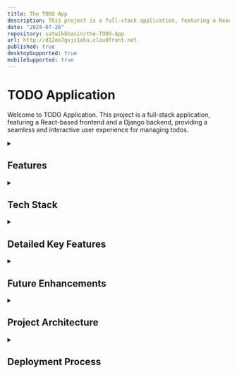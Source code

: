 ```yaml
---
title: The TODO App
description: This project is a full-stack application, featuring a React-based frontend and a Django backend, providing a seamless and interactive user experience for managing todos.
date: "2024-07-26"
repository: satwikbhasin/the-TODO-App
url: http://d12eo7gxjc1eku.cloudfront.net
published: true
desktopSupported: true
mobileSupported: true
---
```


# TODO Application

Welcome to TODO Application. This project is a full-stack application, featuring a React-based frontend and a Django backend, providing a seamless and interactive user experience for managing todos.

<details>
  <summary>
    <h2>Features</h2>
  </summary>
  - **User Authentication**: Secure login and registration functionality to keep
  your todos private. - **Create, Read, Update, Delete (CRUD) Todos**: Full management
  of your todo tasks. - **Light and Dark Mode**: Switch between light and dark themes
  to suit your preference. - **Searching**: Easily find tasks by searching any keyword
  from the todo task. - **Responsive Design**: A user-friendly interface that adapts
  to different screen sizes, ensuring a great experience on both desktop and mobile
  devices. - **Progressive Web App (PWA)**: The frontend is designed as a PWA, allowing
  for an app-like experience on supported devices.
</details>

<details>
  <summary><h2>Tech Stack</h2></summary>

### Frontend

The frontend is built with React, utilizing Create React App for scaffolding. Styling is achieved with Emotion Styled Components and Material-UI for a modern look and feel.

### Backend

The backend is powered by Django, a high-level Python web framework that encourages rapid development and clean, pragmatic design. It handles user authentication, data persistence in SQLite, and serves the RESTful API endpoints for the frontend.

### Deployment

- The frontend of the application is hosted on AWS S3 with CloudFront as the CDN. This setup ensures fast and reliable access to the application worldwide.
- The backend is deployed on an AWS EC2 instance. This provides a scalable and reliable server environment for handling the application's backend services, including user authentication, data persistence, and serving RESTful API endpoints.
</details>

<details>
  <summary><h2>Detailed Key Features</h2></summary>
  
### Dashboard Synchronization / Real-time Updates

The Dashboard component ensures seamless synchronization every time a todo item is created, updated, or deleted. The `NewTodo` and `UpdateTodo` components handle these changes and invoke callback functions like `refreshAllTodos` and `refreshStats`. These functions use refs to trigger a rerender in the `AllTodos` and `TodoStats` components, ensuring the Dashboard always displays the most current data for a dynamic and responsive user experience.

### Light & Dark Mode

Users can switch between light and dark themes to suit their preference, enhancing the usability and visual appeal of the application. The design is scalable, allowing for the addition of numerous themes in the future.

### User Authentication

Secure login and registration functionality to keep your todos private. The application uses token-based authentication to ensure that only authorized users can access their todos.

### Create, Read, Update, Delete (CRUD) Todos

Full management of your todo tasks. Users can create new todos, view all their existing todos, update the details of their todos, and delete todos they no longer need. The CRUD operations are implemented with RESTful API endpoints, ensuring a smooth and efficient user experience.

### Searching

Easily find tasks by searching any keyword from the todo task. The search functionality allows users to quickly locate specific todos by entering relevant keywords, improving the usability and efficiency of the application.

### Responsive Design

A user-friendly interface that adapts to different screen sizes, ensuring a great experience on both desktop and mobile devices. The responsive design ensures that users can manage their todos comfortably, regardless of the device they are using.

### Statistics

The application includes features for displaying statistics related to the user's todos. This helps users track their productivity and manage their tasks more effectively.

### Error Handling and Validation

Robust error handling and validation mechanisms ensure that the application operates smoothly. Users receive clear feedback in case of errors or invalid input, enhancing the overall user experience.

</details>

<details>
  <summary><h2>Future Enhancements</h2></summary>

When I start a project, I always develop keeping its future in mind. For this one, Below are some ideas I have in mind.

### Customizable Themes

Expand the theme options beyond light and dark mode to include customizable color schemes. Allow users to personalize their interface according to their preferences.

### Collaborative Features

Introduce collaboration capabilities where users can share and work on todos together with team members or collaborators. This could include real-time updates and shared task lists.

### Notification System

Implement a notification system to alert users about upcoming deadlines, completed tasks, or changes made by collaborators. Integration with push notifications can enhance user engagement and productivity.

### Integration with Calendar Services

Enable synchronization with popular calendar services (e.g., Google Calendar, Outlook) to automatically populate tasks and deadlines into users' calendars. This integration simplifies planning and time management.

### Advanced Analytics

Enhance the statistics and analytics section with predictive analytics and data visualization. Provide insights into task completion rates, productivity trends, and suggestions for optimizing task management.

### Offline Access

Further enhance the PWA capabilities by enabling offline access to todos. Implement offline storage and synchronization so users can continue managing tasks even without an internet connection.

### Task Dependencies and Reminders

Introduce features for setting task dependencies and reminders. Allow users to create sequential tasks that automatically update based on completion status and send reminders for upcoming deadlines.

### Voice Command Integration

Incorporate voice command capabilities for hands-free task management. Users can add, update, or delete todos using voice commands, enhancing accessibility and convenience.

</details>

<details>
  <summary><h2>Project Architecture</h2></summary>
  
The project is structured into two main parts: a backend and a frontend.

### Backend

The backend is built with Django, a high-level Python web framework. It is structured into a main project directory (todoproject) and two applications: todos and users.

- #### todoproject

  This directory contains settings and configurations for the entire Django project, including database configurations, application settings, and URL routing for the project level.

- #### todos

  This application handles the creation, modification, and deletion of todo items. It includes models for defining the data structure, views for handling HTTP requests, serializers for JSON serialization of the todo items, and URLs for routing.

- #### users

  This application manages user authentication, registration, and user-specific data. Similar to todos, it includes models, views, serializers, and URLs for handling user-related functionalities.

The backend uses Django's ORM for database interactions, with SQLite. Authentication is handled through Django Rest Framework for token-based authentication.

### Frontend

The frontend is a React application created with Create React App. It is structured into components, contexts, and utility functions.

- #### Components

  The UI is broken down into reusable components (Authentication, Dashboard, etc.), which are organized under the `src/components` directory. These components interact with the backend through HTTP requests to display and modify data.

- #### Contexts

  Authentication state is managed globally using React Context (`AuthContext`). This context maintains the authentication state (`isLoggedIn`, `currentUser`, etc.) and provides functions (`login`, `logout`, `signup`) to modify this state.

- #### Utilities

  Utility functions, such as those for handling cookies (`cookies.js`), for managing todos (`todos.js`) are used to decouple the methods from components.

### Authentication Flow

- #### Login/Signup

  The user interacts with the `Authentication` component to log in or sign up. Upon successful authentication, the backend responds with a token (assuming token-based authentication) which is then stored in the browser in the cookies.

- #### Storing Authentication State

  The `AuthContext` maintains the authentication state across the application. It uses the token to make authenticated requests and to determine if the user is logged in.

- #### Making Authenticated Calls

  When the frontend needs to make an authenticated call to the backend (e.g., fetching todos), it includes the authentication token in the request headers. This token is retrieved from cookies and included in HTTP requests.

### Environment Variables

The frontend uses environment variables (e.g., `REACT_APP_BACKEND_API_URL`) to configure the backend URL, which is essential for making API calls to the correct server.

### Routing

The frontend uses React Router for navigation between different components (Dashboard, Authentication, NotFound), with routes defined in `AppRouter.jsx`. Access to certain routes is controlled based on the authentication state, redirecting users to the appropriate component based on whether they are logged in.

</details>

<details>

  <summary><h2>Deployment Process</h2></summary>

### Backend

1. **Deploy on EC2**:

   - Pulled the latest version of the backend code from the Git repository to an AWS EC2 instance.

2. **Run Django Server with Gunicorn**:

   - Used Gunicorn to serve the Django application in the background using `&`. This can be done with a command like:
     ```bash
     gunicorn --workers 3 todoproject.wsgi:application &
     ```

3. **Set Up Nginx as a Reverse Proxy**:

   - Configured Nginx to forward requests to the Gunicorn server. This provides an additional layer of security and handles static files.
   - Example Nginx configuration:

     ```nginx
     server {
         listen 80;
         server_name ec2-18-205-27-184.compute-1.amazonaws.com;

         location / {
             proxy_pass http://127.0.0.1:8000;
             proxy_set_header Host $host;
             proxy_set_header X-Real-IP $remote_addr;
             proxy_set_header X-Forwarded-For $proxy_add_x_forwarded_for;
             proxy_set_header X-Forwarded-Proto $scheme;
         }

         location /static/ {
             alias /path/to/static/;
         }

         location /media/ {
             alias /path/to/media/;
         }
     }
     ```

### Frontend

1. **Build the React App**:

   - Created a production build of the React application locally using `npm run build`.

2. **Upload to S3**:

   - Uploaded the build directory to an AWS S3 bucket configured to host static websites.

3. **Set Up CloudFront**:
   - Configured CloudFront to use the S3 bucket as the origin.
   - Rewrited redirection rules for the bucket to handle client-side routing properly.

</details>
